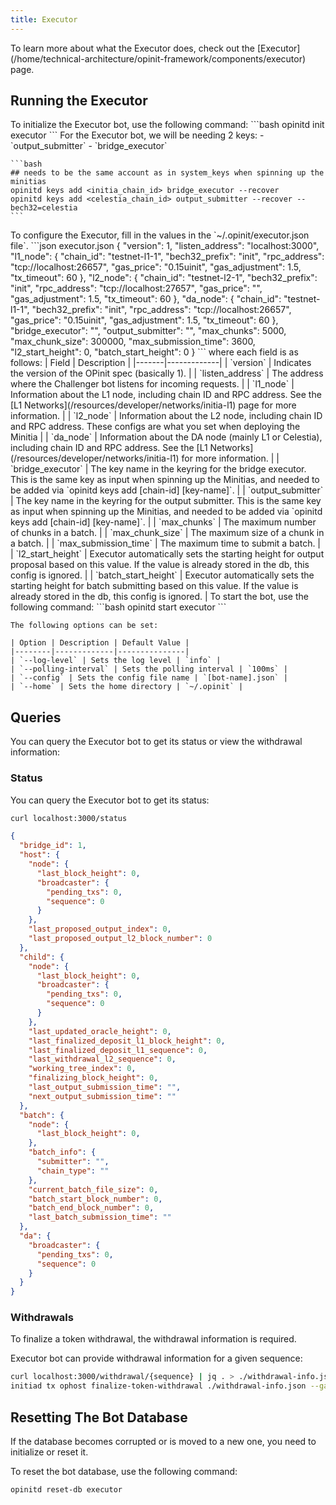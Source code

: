 ```yaml
---
title: Executor
---
```


<Tip>
  To learn more about what the Executor does, check out the [Executor](/home/technical-architecture/opinit-framework/components/executor) page.
</Tip>

## Running the Executor

<Steps>
  <Step title="Initialize Executor Bot">
    To initialize the Executor bot, use the following command:
    ```bash
    opinitd init executor
    ```
  </Step>
  <Step title="Set Up Keys">
    For the Executor bot, we will be needing 2 keys:
    - `output_submitter`
    - `bridge_executor`

    ```bash
    ## needs to be the same account as in system_keys when spinning up the minitias
    opinitd keys add <initia_chain_id> bridge_executor --recover
    opinitd keys add <celestia_chain_id> output_submitter --recover --bech32=celestia
    ```
  </Step>
  <Step title= "Configuration">
    To configure the Executor, fill in the values in the `~/.opinit/executor.json file`.
    ```json executor.json
    {
      "version": 1,
      "listen_address": "localhost:3000",
      "l1_node": {
        "chain_id": "testnet-l1-1",
        "bech32_prefix": "init",
        "rpc_address": "tcp://localhost:26657",
        "gas_price": "0.15uinit",
        "gas_adjustment": 1.5,
        "tx_timeout": 60
      },
      "l2_node": {
        "chain_id": "testnet-l2-1",
        "bech32_prefix": "init",
        "rpc_address": "tcp://localhost:27657",
        "gas_price": "",
        "gas_adjustment": 1.5,
        "tx_timeout": 60
      },
      "da_node": {
        "chain_id": "testnet-l1-1",
        "bech32_prefix": "init",
        "rpc_address": "tcp://localhost:26657",
        "gas_price": "0.15uinit",
        "gas_adjustment": 1.5,
        "tx_timeout": 60
      },
      "bridge_executor": "",
      "output_submitter": "",
      "max_chunks": 5000,
      "max_chunk_size": 300000,
      "max_submission_time": 3600,
      "l2_start_height": 0,
      "batch_start_height": 0
    }
    ```
    where each field is as follows:
    | Field | Description |
    |-------|-------------|
    | `version` | Indicates the version of the OPinit spec (basically 1). |
    | `listen_address` | The address where the Challenger bot listens for incoming requests. |
    | `l1_node` | Information about the L1 node, including chain ID and RPC address. See the [L1 Networks](/resources/developer/networks/initia-l1) page for more information. |
    | `l2_node` | Information about the L2 node, including chain ID and RPC address. These configs are what you set when deploying the Minitia |
    | `da_node` | Information about the DA node (mainly L1 or Celestia), including chain ID and RPC address. See the [L1 Networks](/resources/developer/networks/initia-l1) for more information. |
    | `bridge_executor` | The key name in the keyring for the bridge executor. This is the same key as input when spinning up the Minitias, and needed to be added via `opinitd keys add [chain-id] [key-name]`. |
    | `output_submitter` | The key name in the keyring for the output submitter. This is the same key as input when spinning up the Minitias, and needed to be added via `opinitd keys add [chain-id] [key-name]`. |
    | `max_chunks` | The maximum number of chunks in a batch. |
    | `max_chunk_size` | The maximum size of a chunk in a batch. |
    | `max_submission_time` | The maximum time to submit a batch. |
    | `l2_start_height` | Executor automatically sets the starting height for output proposal based on this value. If the value is already stored in the db, this config is ignored. |
    | `batch_start_height` | Executor automatically sets the starting height for batch submitting based on this value. If the value is already stored in the db, this config is ignored. |
  </Step>
  <Step title="Start Bot">
    To start the bot, use the following command:
    ```bash
    opinitd start executor
    ```

    The following options can be set:

    | Option | Description | Default Value |
    |--------|-------------|---------------|
    | `--log-level` | Sets the log level | `info` |
    | `--polling-interval` | Sets the polling interval | `100ms` |
    | `--config` | Sets the config file name | `[bot-name].json` |
    | `--home` | Sets the home directory | `~/.opinit` |
  </Step>
</Steps>

## Queries

You can query the Executor bot to get its status or view the withdrawal information:

### Status

You can query the Executor bot to get its status:

```bash
curl localhost:3000/status
```

```json
{
  "bridge_id": 1,
  "host": {
    "node": {
      "last_block_height": 0,
      "broadcaster": {
        "pending_txs": 0,
        "sequence": 0
      }
    },
    "last_proposed_output_index": 0,
    "last_proposed_output_l2_block_number": 0
  },
  "child": {
    "node": {
      "last_block_height": 0,
      "broadcaster": {
        "pending_txs": 0,
        "sequence": 0
      }
    },
    "last_updated_oracle_height": 0,
    "last_finalized_deposit_l1_block_height": 0,
    "last_finalized_deposit_l1_sequence": 0,
    "last_withdrawal_l2_sequence": 0,
    "working_tree_index": 0,
    "finalizing_block_height": 0,
    "last_output_submission_time": "",
    "next_output_submission_time": ""
  },
  "batch": {
    "node": {
      "last_block_height": 0,
    },
    "batch_info": {
      "submitter": "",
      "chain_type": ""
    },
    "current_batch_file_size": 0,
    "batch_start_block_number": 0,
    "batch_end_block_number": 0,
    "last_batch_submission_time": ""
  },
  "da": {
    "broadcaster": {
      "pending_txs": 0,
      "sequence": 0
    }
  }
}
```

### Withdrawals 

To finalize a token withdrawal, the withdrawal information is required.

Executor bot can provide withdrawal information for a given sequence:

```bash
curl localhost:3000/withdrawal/{sequence} | jq . > ./withdrawal-info.json
initiad tx ophost finalize-token-withdrawal ./withdrawal-info.json --gas= --gas-prices= --chain-id= --from=
```


## Resetting The Bot Database

If the database becomes corrupted or is moved to a new one, you need to initialize or reset it.

To reset the bot database, use the following command:

```bash
opinitd reset-db executor
```
